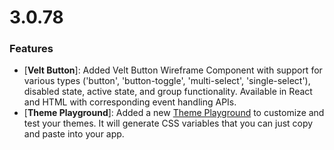 # 3.0.78

### Features
- [**Velt Button**]: Added Velt Button Wireframe Component with support for various types ('button', 'button-toggle', 'multi-select', 'single-select'), disabled state, active state, and group functionality. Available in React and HTML with corresponding event handling APIs.
- [**Theme Playground**]: Added a new [Theme Playground](https://playground.velt.dev/themes) to customize and test your themes. It will generate CSS variables that you can just copy and paste into your app.